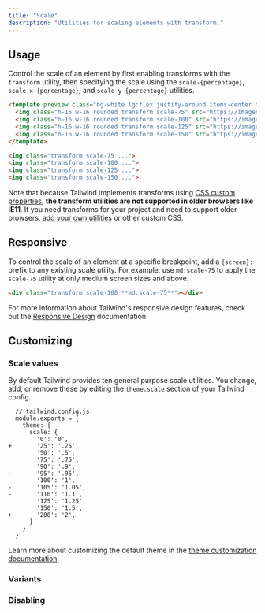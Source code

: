 ```yaml
---
title: "Scale"
description: "Utilities for scaling elements with transform."
---
```




## Usage

Control the scale of an element by first enabling transforms with the `transform` utility, then specifying the scale using the `scale-{percentage}`, `scale-x-{percentage}`, and `scale-y-{percentage}` utilities.

```html
<template preview class="bg-white lg:flex justify-around items-center text-sm p-4 py-12">
  <img class="h-16 w-16 rounded transform scale-75" src="https://images.unsplash.com/photo-1472099645785-5658abf4ff4e?ixlib=rb-1.2.1&ixid=eyJhcHBfaWQiOjEyMDd9&auto=format&fit=facearea&facepad=2&w=256&h=256&q=80">
  <img class="h-16 w-16 rounded transform scale-100" src="https://images.unsplash.com/photo-1472099645785-5658abf4ff4e?ixlib=rb-1.2.1&ixid=eyJhcHBfaWQiOjEyMDd9&auto=format&fit=facearea&facepad=2&w=256&h=256&q=80">
  <img class="h-16 w-16 rounded transform scale-125" src="https://images.unsplash.com/photo-1472099645785-5658abf4ff4e?ixlib=rb-1.2.1&ixid=eyJhcHBfaWQiOjEyMDd9&auto=format&fit=facearea&facepad=2&w=256&h=256&q=80">
  <img class="h-16 w-16 rounded transform scale-150" src="https://images.unsplash.com/photo-1472099645785-5658abf4ff4e?ixlib=rb-1.2.1&ixid=eyJhcHBfaWQiOjEyMDd9&auto=format&fit=facearea&facepad=2&w=256&h=256&q=80">
</template>

<img class="transform scale-75 ...">
<img class="transform scale-100 ...">
<img class="transform scale-125 ...">
<img class="transform scale-150 ...">
```

Note that because Tailwind implements transforms using [CSS custom properties](https://developer.mozilla.org/en-US/docs/Web/CSS/Using_CSS_custom_properties), **the transform utilities are not supported in older browsers like IE11**. If you need transforms for your project and need to support older browsers, [add your own utilities](/docs/adding-new-utilities) or other custom CSS.

## Responsive

To control the scale of an element at a specific breakpoint, add a `{screen}:` prefix to any existing scale utility. For example, use `md:scale-75` to apply the `scale-75` utility at only medium screen sizes and above.

```html
<div class="transform scale-100 **md:scale-75**"></div>
```

For more information about Tailwind's responsive design features, check out the [Responsive Design](/docs/responsive-design) documentation.

## Customizing

### Scale values

By default Tailwind provides ten general purpose scale utilities. You change, add, or remove these by editing the `theme.scale` section of your Tailwind config.

```diff-js
  // tailwind.config.js
  module.exports = {
    theme: {
      scale: {
        '0': '0',
+       '25': '.25',
        '50': '.5',
        '75': '.75',
        '90': '.9',
-       '95': '.95',
        '100': '1',
-       '105': '1.05',
-       '110': '1.1',
        '125': '1.25',
        '150': '1.5',
+       '200': '2',
      }
    }
  }
```

Learn more about customizing the default theme in the [theme customization documentation](/docs/theme#customizing-the-default-theme).

### Variants

<Variants plugin="scale" />

### Disabling

<Disabling plugin="scale" />
